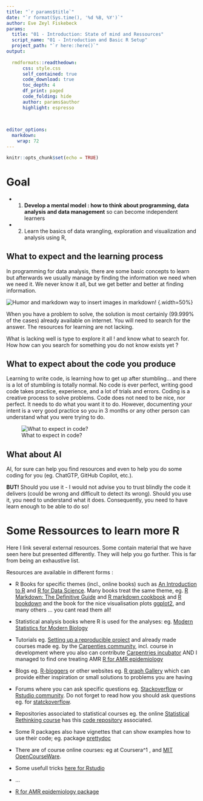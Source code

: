 ---
title: "`r params$title`"
date: "`r format(Sys.time(), '%d %B, %Y')`"
author: Eve Zeyl Fiskebeck
params:
  title: "01 - Introduction: State of mind and Ressources" 
  script_name: "01 - Introduction and Basic R Setup"  
  project_path: "`r here::here()`"
output: 
  
  rmdformats::readthedown:
      css: style.css
      self_contained: true
      code_download: true
      toc_depth: 4
      df_print: paged
      code_folding: hide
      author: params$author
      highlight: espresso
      

  
editor_options: 
  markdown: 
    wrap: 72
---

```{r setup, include=FALSE}
knitr::opts_chunk$set(echo = TRUE)
```



# Goal 

- 1. **Develop a mental model :  how to think about programming, data analysis and data management**
so can become independent learners 
- 2. Learn the basics of data wrangling, exploration and visualization and analysis using R,


## What to expect and the learning process  

In programming for data analysis, there are some basic concepts to learn but 
afterwards we usually manage by finding the information we need when we need it.
We never know it all, but we get better and better at finding information. 

![Humor and markdown way to insert images in markdown!](https://i.redd.it/ms8u3bl2kw351.jpg) {.width=50%}


When you have a problem to solve, the solution is most certainly (99.999% of the 
cases) already available on internet. You will need to search for the answer.
The resources for learning are not lacking. 

What is lacking well is type to 
explore it all ! and know what to search for. How how can you search for 
something you do not know exists yet ?

## What to expect about the code you produce

Learning to write code, is learning how to get up after stumbling... and there is
a lot of stumbling is totally normal. 
No code is ever perfect, writing good code takes practice, experience, and a lot
of trials and errors. Coding is a creative process to solve problems. 
Code does not need to be nice, nor perfect. It needs to 
do what you want it to do. However, documenting your intent is a very good practice
so you in 3 months or any other person can understand what you were trying to do. 
<!-- I am not writing good code, but it usually work for the
scientific analysis I do. --> 

![What to expect in code?](https://miro.medium.com/v2/resize:fit:1400/0*_lbfkH2RdWvQyLSQ.png)

## What about AI 


AI, for sure can help you find resources and even to help you do some coding for 
you (eg. ChatGTP, GitHub Copilot, etc.). 

**BUT!** Should you use it - I would not advise you to trust blindly the code it 
delivers (could be wrong and difficult to detect its wrong). Should you use it, 
you need to understand what it does. Consequently, you need to have learn
enough to be able to do so! 


# Some Ressources to learn more R 

Here I link several external resources. Some contain material that we have seen 
here but presented differently. They will help you go further. 
This is far from being an exhaustive list.

Resources are available in different forms :

-   R Books for specific themes (incl., online books) such as [An
    Introduction to R](https://intro2r.com/) and [R for Data
    Science](https://r4ds.had.co.nz/). Many books treat the same theme,
    eg. [R Markdown: The Definitive
    Guide](R%20Markdown:%20The%20Definitive%20Guide) and [R markdown
    cookbook](https://bookdown.org/yihui/rmarkdown-cookbook/) and [R bookdown](
    https://bookdown.org/yihui/bookdown/) and the book for the nice visualisation
    plots [ggplot2](https://ggplot2-book.org/), and many others ... 
    you cant read them all!

-   Statistical analysis books where R is used for the analyses: eg.
    [Modern Statistics for Modern
    Biology](https://web.stanford.edu/class/bios221/book/)

-   Tutorials eg. [Setting up a reproducible
    project](https://alexd106.github.io/intro2R/project_setup.html) and
    already made courses made eg. by the [Carpenties
    community](https://carpentries.org/community-lessons/), incl. course
    in development where you also can contribute [Carpentries
    incubator](https://carpentries.org/community-lessons/) AND I managed
    to find one treating AMR [R for AMR
    epidemiology](https://github-pages.arc.ucl.ac.uk/r-amr-epidemiology/index.html)

-   Blogs eg. [R-bloggers](https://www.r-bloggers.com/) or other
    websites eg. [R graph Gallery](https://r-graph-gallery.com/) which
    can provide either inspiration or small solutions to problems you
    are having

-   Forums where you can ask specific questions eg.
    [Stackoverflow](https://stackoverflow.com/) or [Rstudio
    community](https://community.rstudio.com/). Do not forget to read
    how you should ask questions eg. for
    [statckoverflow](https://stackoverflow.com/help/how-to-ask).

-   Repositories associated to statistical courses eg. the online
    [Statistical Rethinking
    course](https://www.youtube.com/playlist?list=PLDcUM9US4XdPz-KxHM4XHt7uUVGWWVSus)
    has this [code
    repository](https://github.com/rmcelreath/stat_rethinking_2023?tab=readme-ov-file)
    associated.

-   Some R packages also have vignettes <!-- explain --> that can show
    examples how to use their code; eg. package
    [prettydoc](https://cran.r-project.org/web/packages/prettydoc/vignettes/hpstr.html) 
    
-   There are of course online courses: eg at Coursera^1 , 
    and [MIT OpenCourseWare](https://ocw.mit.edu/). 
    
-   Some usefull tricks [here for Rstudio](https://swcarpentry.github.io/git-novice/instructor/04-changes.html)
    

    
-   ...

- [R for AMR epidemiology package](https://github-pages.arc.ucl.ac.uk/r-amr-epidemiology/)
